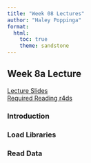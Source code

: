 ```yaml
---
title: "Week 08 Lectures"
author: "Haley Poppinga"
format: 
  html:
    toc: true
    theme: sandstone
---
```


## Week 8a Lecture  

[Lecture Slides](https://raw.githack.com/OCN-682-UH/Fall_2025/main/Week_07/13_Maps1.html)  
[Required Reading r4ds](https://r4ds.hadley.nz/strings.html)  


### Introduction  








### Load Libraries  






### Read Data




















